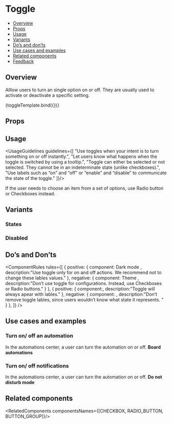 
<Meta 
  title="Components/Toggles/Toggle" 
  component={Toggle} 
/>

<!--- Component template -->


<!--- Component documentation -->

# Toggle
- [Overview](#overview)
- [Props](#props)
- [Usage](#usage)
- [Variants](#variants)
- [Do’s and don’ts](#dos-and-donts)
- [Use cases and examples](#use-cases-and-examples)
- [Related components](#related-components)
- [Feedback](#feedback)

## Overview
Alllow users to turn an single option on or off. They are usually used to activate or deactivate a specific setting.

<Canvas>
  <Story name="Overview">
    {toggleTemplate.bind({})}
  </Story>
</Canvas>

## Props
<ArgsTable of={Toggle} />

## Usage
<UsageGuidelines guidelines={[
  "Use toggles when your intent is to turn something on or off instantly.",
  "Let users know what happens when the toggle is switched by using a tooltip.",
  "Toggle can either be selected or not selected. They cannot be in an indeterminate state (unlike checkboxes).",
  "Use labels such as “on” and “off” or “enable” and “disable” to communicate the state of the toggle."
]}/>

<Tip title="Tip">
  If the user needs to choose an item from a set of options, use Radio button or Checkboxes instead.
</Tip>

## Variants
### States
<Canvas>
  <Story name="States">
    <MultipleStoryElementsWrapper className="monday-style-story-toggle_column">
      <Toggle isDefaultSelected={false} />
      <Toggle />
      </MultipleStoryElementsWrapper>
  </Story>
</Canvas>

### Disabled
<Canvas>
  <Story name="Disabled">
    <MultipleStoryElementsWrapper className="monday-style-story-toggle_column">
      <Toggle isDefaultSelected={false} isDisabled={true} />
      <Toggle isDisabled={true} />
    </MultipleStoryElementsWrapper>
  </Story>
</Canvas>


## Do’s and Don’ts
<ComponentRules
  rules={[
    {
      positive: {
        component:
          <MultipleStoryElementsWrapper className="monday-style-story-toggle_row">
            Dark mode <Toggle />
          </MultipleStoryElementsWrapper>,
        description:"Use toggle only for on and off actions. We recommend not to change these lables values."
      },
      negative: {
        component:
          <MultipleStoryElementsWrapper className="monday-style-story-toggle_row"> 
            Theme <Toggle offOverrideText="Light mode" onOverrideText="Dark mode" />
          </MultipleStoryElementsWrapper>,
        description:"Don’t use toggle for configurations. Instead, use Checkboxes or Radio buttons."
      }
    },
    {
      positive: {
        component:<Toggle  />,
        description:"Toggle will always apear with lables."
      },
      negative: {
        component:
        <MultipleStoryElementsWrapper className="monday-style-story-toggle_column">
          <Toggle offOverrideText="" /><Toggle onOverrideText="" offOverrideText="" />
        </MultipleStoryElementsWrapper>,
        description:"Don’t remove toggle lables, since users wouldn’t know what state it represents. "
      }
    },
  ]}
/>

## Use cases and examples

### Turn on/ off an automation
In the automations center, a user can turn the automation on or off.
<Canvas>
  <Story name="Turn on/ off an automation">
    <b>Board automations</b>
    <Toggle />
  </Story>
</Canvas>

### Turn on/ off notifications
In the automations center, a user can turn the automation on or off.
<Canvas>
  <Story name="Turn on/ off an notifications">
    <b>Do not disturb mode</b>
    <Toggle ariaControls="asdsad" isDefaultSelected={false} />
  </Story>
</Canvas>

## Related components
<RelatedComponents componentsNames={[CHECKBOX, RADIO_BUTTON, BUTTON_GROUP]}/>